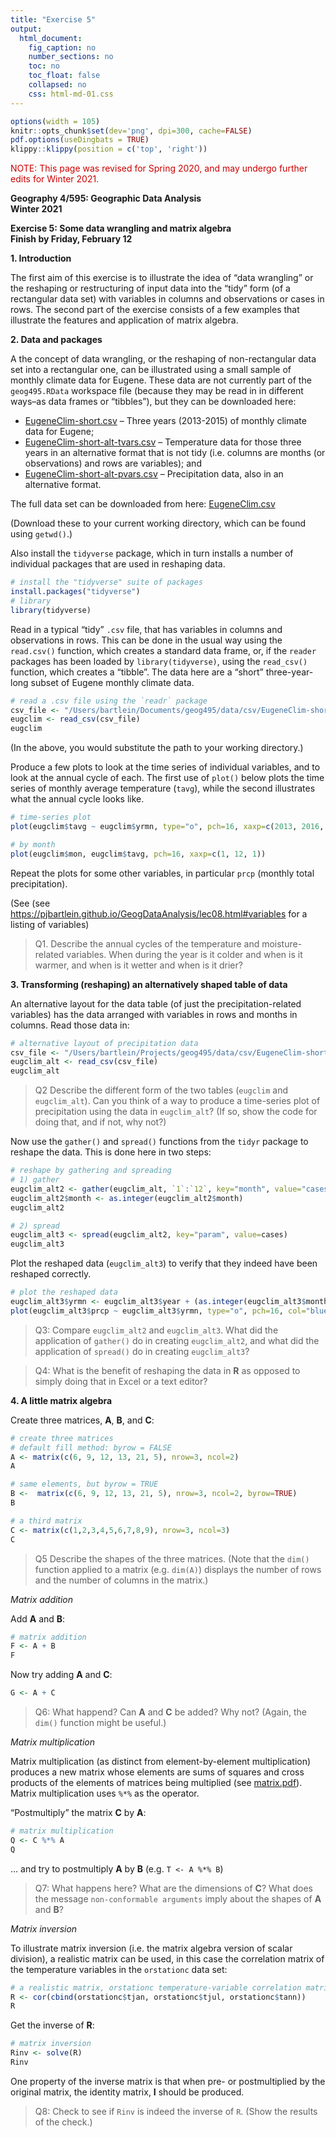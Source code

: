 ```yaml
---
title: "Exercise 5"
output: 
  html_document:
    fig_caption: no
    number_sections: no
    toc: no
    toc_float: false
    collapsed: no
    css: html-md-01.css
---
```


```r
options(width = 105)
knitr::opts_chunk$set(dev='png', dpi=300, cache=FALSE)
pdf.options(useDingbats = TRUE)
klippy::klippy(position = c('top', 'right'))
```
<p><span style="color: #cc0000;">NOTE:  This page was revised for Spring 2020, and may undergo further edits for Winter 2021.</span></p>
**Geography 4/595:  Geographic Data Analysis**  
**Winter 2021**

**Exercise 5: Some data wrangling and matrix algebra**  
**Finish by Friday, February 12**  

**1. Introduction**

The first aim of this exercise is to illustrate the idea of "data wrangling" or the reshaping or restructuring of input data into the "tidy" form (of a rectangular data set) with variables in columns and observations or cases in rows.  The second part of the exercise consists of a few examples that illustrate the features and application of matrix algebra.

**2. Data and packages**

A the concept of data wrangling, or the reshaping of non-rectangular data set into a rectangular one, can be illustrated using a small sample of monthly climate data for Eugene.  These data are not currently part of the `geog495.RData` workspace file (because they may be read in in different ways--as data frames or "tibbles"), but they can be downloaded here:

- [EugeneClim-short.csv](https://pjbartlein.github.io/GeogDataAnalysis/data/csv/EugeneClim-short.csv) -- Three years (2013-2015) of monthly climate data for Eugene;
- [EugeneClim-short-alt-tvars.csv](https://pjbartlein.github.io/GeogDataAnalysis/data/csv/EugeneClim-short-alt-tvars.csv) -- Temperature data for those three years in an alternative format that is not tidy (i.e. columns are months (or observations) and rows are variables); and
- [EugeneClim-short-alt-pvars.csv](https://pjbartlein.github.io/GeogDataAnalysis/data/csv/EugeneClim-short-alt-pvars.csv) -- Precipitation data, also in an alternative format.

The full data set can be downloaded from here:  [EugeneClim.csv](https://pjbartlein.github.io/GeogDataAnalysis/data/csv/EugeneClim.csv)

(Download these to your current working directory, which can be found using `getwd()`.)

Also install the `tidyverse` package, which in turn installs a number of individual packages that are used in reshaping data.

```r
# install the "tidyverse" suite of packages
install.packages("tidyverse")
# library
library(tidyverse)
```

Read in a typical "tidy" `.csv` file, that has variables in columns and observations in rows.    This can be done in the usual way using the `read.csv()` function, which creates a standard data frame, or, if the `reader` packages has been loaded by `library(tidyverse)`, using the `read_csv()` function, which creates a "tibble".  The data here are a "short" three-year-long subset of Eugene monthly climate data.

```r
# read a .csv file using the `readr` package
csv_file <- "/Users/bartlein/Documents/geog495/data/csv/EugeneClim-short.csv"
eugclim <- read_csv(csv_file)
eugclim
```

(In the above, you would substitute the path to your working directory.)


Produce a few plots to look at the time series of individual variables, and to look at the annual cycle of each.  The first use of `plot()` below plots the time series of monthly average temperature (`tavg`), while the second illustrates what the annual cycle looks like.

```r
# time-series plot
plot(eugclim$tavg ~ eugclim$yrmn, type="o", pch=16, xaxp=c(2013, 2016, 3))
```
```r
# by month
plot(eugclim$mon, eugclim$tavg, pch=16, xaxp=c(1, 12, 1))
```

Repeat the plots for some other variables, in particular `prcp` (monthly total precipitation). 

(See (see [https://pjbartlein.github.io/GeogDataAnalysis/lec08.html#variables](https://pjbartlein.github.io/GeogDataAnalysis/lec08.html#variables) for a listing of variables)

> Q1.  Describe the annual cycles of the temperature and moisture-related variables.  When during the year is it colder and when is it warmer, and when is it wetter and when is it drier?

**3. Transforming (reshaping) an alternatively shaped table of data**

An alternative layout for the data table (of just the precipitation-related variables) has the data arranged with variables in rows and months in columns.  Read those data in:

```r
# alternative layout of precipitation data
csv_file <- "/Users/bartlein/Projects/geog495/data/csv/EugeneClim-short-alt-pvars.csv"
eugclim_alt <- read_csv(csv_file)
eugclim_alt
```

> Q2 Describe the different form of the two tables (`eugclim` and `eugclim_alt`).  Can you think of a way to produce a time-series plot of precipitation using the data in `eugclim_alt`?  (If so, show the code for doing that, and if not, why not?)

Now use the `gather()` and `spread()` functions from the `tidyr` package to reshape the data.  This is done here in two steps: 

```r
# reshape by gathering and spreading
# 1) gather
eugclim_alt2 <- gather(eugclim_alt, `1`:`12`, key="month", value="cases")
eugclim_alt2$month <- as.integer(eugclim_alt2$month)
eugclim_alt2
```
```r
# 2) spread
eugclim_alt3 <- spread(eugclim_alt2, key="param", value=cases)
eugclim_alt3
```

Plot the reshaped data (`eugclim_alt3`) to verify that they indeed have been reshaped correctly.

```r
# plot the reshaped data
eugclim_alt3$yrmn <- eugclim_alt3$year + (as.integer(eugclim_alt3$month)-1)/12
plot(eugclim_alt3$prcp ~ eugclim_alt3$yrmn, type="o", pch=16, col="blue", xaxp=c(2013, 2016, 3))
```

> Q3:  Compare `eugclim_alt2` and `eugclim_alt3`.  What did the application of `gather()` do in creating `eugclim_alt2`, and what did the application of `spread()` do in creating `eugclim_alt3`?

> Q4:  What is the benefit of reshaping the data in **R** as opposed to simply doing that in Excel or a text editor?


**4.  A little matrix algebra**

Create three matrices, **A**, **B**, and **C**:

```r
# create three matrices
# default fill method: byrow = FALSE
A <- matrix(c(6, 9, 12, 13, 21, 5), nrow=3, ncol=2)
A
```
```r
# same elements, but byrow = TRUE
B <-  matrix(c(6, 9, 12, 13, 21, 5), nrow=3, ncol=2, byrow=TRUE)
B
```
```r
# a third matrix
C <- matrix(c(1,2,3,4,5,6,7,8,9), nrow=3, ncol=3)
C
```

>Q5 Describe the shapes of the three matrices.  (Note that the `dim()` function applied to a matrix (e.g. `dim(A)`) displays the number of rows and the number of columns in the matrix.)

*Matrix addition*

Add **A** and **B**:

```r
# matrix addition
F <- A + B
F
```

Now try adding **A** and **C**:

```r
G <- A + C
```

> Q6:  What happend?  Can **A** and **C** be added?  Why not?  (Again, the `dim()` function might be useful.)

*Matrix multiplication*

Matrix multiplication (as distinct from element-by-element multiplication) produces a new matrix whose elements are sums of squares and cross products of the elements of matrices being multiplied 
(see [matrix.pdf](https://pjbartlein.github.io/GeogDataAnalysis/topics/matrix.pdf)).  Matrix multiplication uses `%*%` as the operator. 

"Postmultiply" the matrix **C** by **A**:

```r
# matrix multiplication
Q <- C %*% A
Q
```

... and try to postmultiply **A** by **B** (e.g. `T <- A %*% B`) 

>Q7:  What happens here?  What are the dimensions of **C**?  What does the message `non-conformable arguments` imply about the shapes of **A** and **B**?

*Matrix inversion*

To illustrate matrix inversion (i.e. the matrix algebra version of scalar division), a realistic matrix can be used, in this case the correlation matrix of the temperature variables in the `orstationc` data set:

```r
# a realistic matrix, orstationc temperature-variable correlation matrix
R <- cor(cbind(orstationc$tjan, orstationc$tjul, orstationc$tann))
R
```

Get the inverse of **R**:

```r
# matrix inversion
Rinv <- solve(R)
Rinv
```

One property of the inverse matrix is that when pre- or postmultiplied by the original matrix, the identity matrix, **I** should be produced.

> Q8:  Check to see if `Rinv` is indeed the inverse of `R`.  (Show the results of the check.) 

